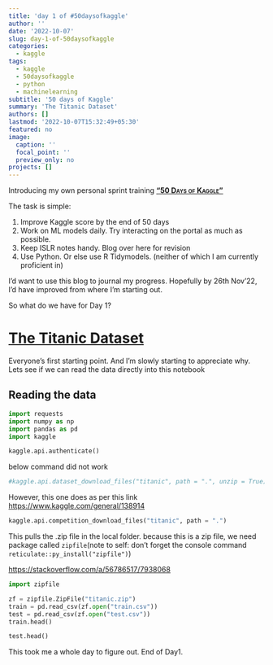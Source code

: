 ```yaml
---
title: 'day 1 of #50daysofkaggle'
author: ''
date: '2022-10-07'
slug: day-1-of-50daysofkaggle
categories:
  - kaggle
tags:
  - kaggle
  - 50daysofkaggle
  - python
  - machinelearning
subtitle: '50 days of Kaggle'
summary: 'The Titanic Dataset'
authors: []
lastmod: '2022-10-07T15:32:49+05:30'
featured: no
image:
  caption: ''
  focal_point: ''
  preview_only: no
projects: []
---
```


Introducing my own personal sprint training [[[**"50 Days of Kaggle"**]{.underline}]{.smallcaps}](https://www.kaggle.com/dsramakant)

The task is simple:

1.  Improve Kaggle score by the end of 50 days
2.  Work on ML models daily. Try interacting on the portal as much as possible.
3.  Keep ISLR notes handy. Blog over here for revision
4.  Use Python. Or else use R Tidymodels. (neither of which I am currently proficient in)

I'd want to use this blog to journal my progress. Hopefully by 26th Nov'22, I'd have improved from where I'm starting out.

So what do we have for Day 1?

# [The Titanic Dataset](https://www.kaggle.com/competitions/titanic/overview "Baby Step #1")

Everyone's first starting point. And I'm slowly starting to appreciate why. Lets see if we can read the data directly into this notebook

## Reading the data

```python
import requests
import numpy as np
import pandas as pd
import kaggle

kaggle.api.authenticate()
```

below command did not work

```python
#kaggle.api.dataset_download_files("titanic", path = ".", unzip = True)
```

However, this one does as per this link <https://www.kaggle.com/general/138914>

```python
kaggle.api.competition_download_files("titanic", path = ".")
```

This pulls the .zip file in the local folder. because this is a zip file, we need package called `zipfile`(note to self: don't forget the console command `reticulate::py_install("zipfile")`)

<https://stackoverflow.com/a/56786517/7938068>

```python
import zipfile

zf = zipfile.ZipFile("titanic.zip")
train = pd.read_csv(zf.open("train.csv"))
test = pd.read_csv(zf.open("test.csv"))
train.head()
```

```python
test.head()
```

This took me a whole day to figure out. End of Day1.
